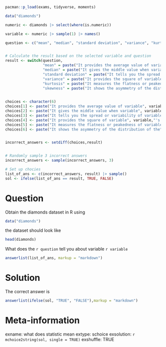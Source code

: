 ```r
pacman::p_load(exams, tidyverse, moments)

data("diamonds")

numeric <- diamonds |> select(where(is.numeric))

variable <- numeric |> sample(1) |> names()

question <- c("mean", "median", "standard deviation", "variance", "kurtosis", "skewness") |> sample(1)


# Calculate the result based on the selected variable and question
result <- switch(question,
                 "mean" = paste("It provides the average value of variable", variable),
                 "median" = paste("It gives the middle value when variable", variable, "is ordered."),
                 "standard deviation" = paste("It tells you the spread or variability of variable", variable, "'s data"),
                 "variance" = paste("It provides the square of variable", variable,"'s standard deviation"),
                 "kurtosis" = paste("It measures the flatness or peakedness of variable", variable, "'s distribution."),
                 "skewness" = paste("It shows the asymmetry of the distribution of the", variable, "variable."))
 

choices <- character(6)
choices[1] <- paste("It provides the average value of variable", variable)
choices[2] <- paste("It gives the middle value when variable", variable, "is ordered.")
choices[3] <- paste("It tells you the spread or variability of variable", variable, "'s data")
choices[4] <- paste("It provides the square of variable", variable,"'s standard deviation")
choices[5] <- paste("It measures the flatness or peakedness of variable", variable, "'s distribution.")
choices[6] <- paste("It shows the asymmetry of the distribution of the", variable, "variable.")


incorrect_answers <- setdiff(choices,result)


# Randomly sample 3 incorrect answers
incorrect_answers <- sample(incorrect_answers, 3)

# Set up chocies
list_of_ans <- c(incorrect_answers, result) |> sample()
sol <- ifelse(list_of_ans == result, TRUE, FALSE)


```

Question 
============================

Obtain the diamonds dataset in R using 
```r
data("diamonds")
```

the dataset should look like
```r
head(diamonds)
```

What does the `r question` tell you about variable `r variable`

```r
answerlist(list_of_ans, markup = "markdown")
```



Solution
=================
The correct answer is

```r
answerlist(ifelse(sol, "TRUE", "FALSE"),markup = "markdown")
```


Meta-information
================
exname: what does statistic mean
extype: schoice
exsolution: `r mchoice2string(sol, single = TRUE)`
exshuffle: TRUE
